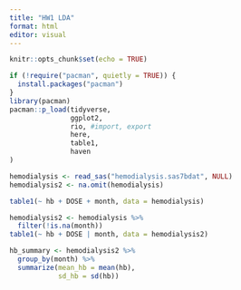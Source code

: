 ```yaml
---
title: "HW1 LDA"
format: html
editor: visual
---
```


```r
knitr::opts_chunk$set(echo = TRUE)
```

```r
if (!require("pacman", quietly = TRUE)) {
  install.packages("pacman")
}
library(pacman)
pacman::p_load(tidyverse,
               ggplot2,
               rio, #import, export
               here,
               table1,
               haven
)
```

```r
hemodialysis <- read_sas("hemodialysis.sas7bdat", NULL)
hemodialysis2 <- na.omit(hemodialysis)
```

```r
table1(~ hb + DOSE + month, data = hemodialysis)
```

```r
hemodialysis2 <- hemodialysis %>%
  filter(!is.na(month))
table1(~ hb + DOSE | month, data = hemodialysis2)
```

```r
hb_summary <- hemodialysis2 %>%
  group_by(month) %>%
  summarize(mean_hb = mean(hb),
            sd_hb = sd(hb))
```

